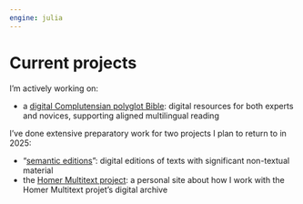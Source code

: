 ```yaml
---
engine: julia
---
```


# Current projects


I'm actively working on:

- a [digital Complutensian polyglot Bible](https://neelsmith.quarto.pub/digitalcomplutensian): digital resources for both experts and novices, supporting aligned multilingual reading 


I've done extensive preparatory work for two projects I plan to return to in 2025:

- "[semantic editions](https://neelsmith.quarto.pub/semanticeditions/)": digital editions of texts with significant non-textual material
- the [Homer Multitext project](https://neelsmith.quarto.pub/hmt/):  a personal site about how I work with the Homer Multitext projet’s digital archive

